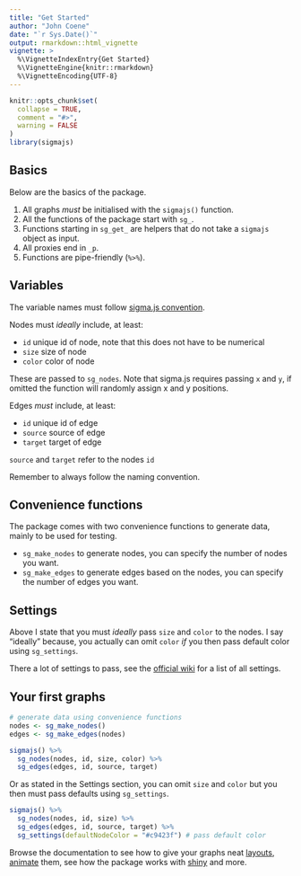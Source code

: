 ```yaml
---
title: "Get Started"
author: "John Coene"
date: "`r Sys.Date()`"
output: rmarkdown::html_vignette
vignette: >
  %\VignetteIndexEntry{Get Started}
  %\VignetteEngine{knitr::rmarkdown}
  %\VignetteEncoding{UTF-8}
---
```


```r
knitr::opts_chunk$set(
  collapse = TRUE,
  comment = "#>",
  warning = FALSE
)
library(sigmajs)
```

## Basics

Below are the basics of the package.

1. All graphs *must* be initialised with the `sigmajs()` function.
2. All the functions of the package start with `sg_`.
3. Functions starting in `sg_get_` are helpers that do not take a `sigmajs` object as input.
3. All proxies end in `_p`.
4. Functions are pipe-friendly (`%>%`).

## Variables

The variable names must follow [sigma.js convention](https://github.com/jacomyal/sigma.js/wiki).

Nodes must *ideally* include, at least:

* `id` unique id of node, note that this does not have to be numerical
* `size` size of node
* `color` color of node

These are passed to `sg_nodes`. Note that sigma.js requires passing `x` and `y`, if omitted the function will randomly assign x and y positions.

Edges *must* include, at least:

* `id` unique id of edge
* `source` source of edge
* `target` target of edge

`source` and `target` refer to the nodes `id`

Remember to always follow the naming convention.

## Convenience functions

The package comes with two convenience functions to generate data, mainly to be used for testing.

* `sg_make_nodes` to generate nodes, you can specify the number of nodes you want.
* `sg_make_edges` to generate edges based on the nodes, you can specify the number of edges you want.

## Settings

Above I state that you must *ideally* pass `size` and `color` to the nodes. I say "ideally" because, you actually can omit `color` *if* you then pass default color using `sg_settings`.

There a lot of settings to pass, see the [official wiki](https://github.com/jacomyal/sigma.js/wiki/Settings) for a list of all settings.

## Your first graphs

```r
# generate data using convenience functions
nodes <- sg_make_nodes()
edges <- sg_make_edges(nodes)

sigmajs() %>%
  sg_nodes(nodes, id, size, color) %>%
  sg_edges(edges, id, source, target)
```

Or as stated in the Settings section, you can omit `size` and `color` but you then must pass defaults using `sg_settings`.

```r
sigmajs() %>%
  sg_nodes(nodes, id, size) %>%
  sg_edges(edges, id, source, target) %>%
  sg_settings(defaultNodeColor = "#c9423f") # pass default color
``` 

Browse the documentation to see how to give your graphs neat <a href="layout.html">layouts<a>, <a href="animate.html">animate</a> them, see how the package works with <a href="shiny.html">shiny</a> and more.
